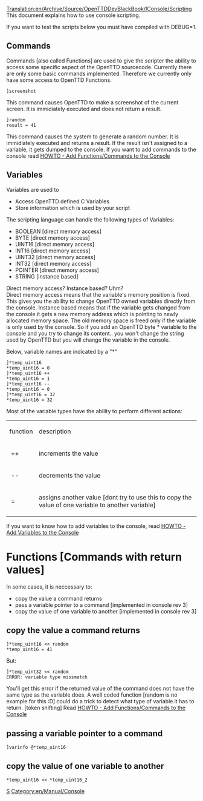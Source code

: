 [[Translation:en/Archive/Source/OpenTTDDevBlackBook/IConsole/Scripting]]
{{en/DevDoc}}
This document explains how to use console scripting.

If you want to test the scripts below you must have compiled with DEBUG=1.

==Commands==
Commands [also called Functions] are used to give the scripter the ability to access some specific aspect of the OpenTTD sourcecode. Currently there are only some basic commands implemented. Therefore we currently only have some access to OpenTTD Functions.

<pre>
]screenshot
</pre>
This command causes OpenTTD to make a screenshot of the current screen. It is immidiately executed and does not return a result.

<pre>
]random
result = 41
</pre>
This command causes the system to generate a random number. It is immidiately executed and returns a result. If the result isn't assigned to a variable, it gets dumped to the console. If you want to add commands to the console read [[en/Archive/Source/OpenTTDDevBlackBook/IConsole/AddFunctions|HOWTO - Add Functions/Commands to the Console]]

==Variables==
Variables are used to
* Access OpenTTD defined C Variables
* Store information which is used by your script

The scripting language can handle the following types of Variables:
* BOOLEAN [direct memory access]
* BYTE [direct memory access]
* UINT16 [direct memory access]
* INT16 [direct memory access]
* UINT32 [direct memory access]
* INT32 [direct memory access]
* POINTER [direct memory access]
* STRING [instance based]

Direct memory access? Instance based? Uhm? <br>
Direct memory access means that the variable's memory position is fixed. This gives you the ability to change OpenTTD owned variables directly from the console.
Instance based means that if the variable gets changed from the console it gets a new memory address which is pointing to newly allocated memory space. The old memory space is freed only if the variable is only used by the console. So if you add an OpenTTD byte * variable to the console and you try to change its content.. you won't change the string used by OpenTTD but you will change the variable in the console.

Below, variable names are indicated by a "*" 

<pre>
]*temp_uint16
*temp_uint16 = 0
]*temp_uint16 ++
*temp_uint16 = 1
]*temp_uint16 --
*temp_uint16 = 0
]*temp_uint16 = 32
*temp_uint16 = 32
</pre>

Most of the variable types have the ability to perform different actions:

{|
| function || description
|-
|&nbsp;++ || increments the value
|-
|&nbsp;-- || decrements the value
|-
|&nbsp;= || assigns another value [dont try to use this to copy the value of one variable to another variable]
|}

If you want to know how to add variables to the console, read [[en/Archive/Source/OpenTTDDevBlackBook/IConsole/AddVariables|HOWTO - Add Variables to the Console]]

=Functions [Commands with return values]=
In some cases, it is neccessary to:
* copy the value a command returns
* pass a variable pointer to a command [implemented in console rev 3]
* copy the value of one variable to another [implemented in console rev 3]

==copy the value a command returns==
<pre>
]*temp_uint16 << random
*temp_uint16 = 41
</pre>
But:
<pre>
]*temp_uint32 << random
ERROR: variable type missmatch
</pre>
You'll get this error if the returned value of the command does not have the same type as the variable does. A well coded function [random is no example for this :D] could do a trick to detect what type of variable it has to return. [token shifting] Read [[en/Archive/Source/OpenTTDDevBlackBook/IConsole/AddFunctions|HOWTO - Add Functions/Commands to the Console]]

==passing a variable pointer to a command==
<pre>
]varinfo @*temp_uint16
</pre>

==copy the value of one variable to another==
<pre>
*temp_uint16 << *temp_uint16_2
</pre>

[[Category:en/Archive/Source/OpenTTDDevBlackBook|S]]
[[Category:en/Manual/Console]]